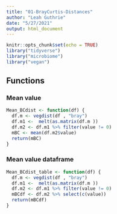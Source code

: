 ```yaml
---
title: "01-BrayCurtis-Distances"
author: "Leah Guthrie"
date: "5/27/2021"
output: html_document
---
```


```r
knitr::opts_chunk$set(echo = TRUE)
library("tidyverse")
library("microbiome")
library("vegan")
```


## Functions

### Mean value
```r
Mean_BCdist <- function(df) {
  df.m <- vegdist(df , "bray")
  df.m1 <-  melt(as.matrix(df.m ))
  df.m2 <- df.m1 %>% filter(value != 0)
  mBC <- mean(df.m2$value)
  return(mBC)
}
```

### Mean value dataframe
```r
Mean_BCdist_table <- function(df) {
  df.m <- vegdist(df , "bray")
  df.m1 <-  melt(as.matrix(df.m ))
  df.m2 <- df.m1 %>% filter(value != 0)
  mBCdf <- df.m2 %>% select(c(value))
  return(mBCdf)
}
```



